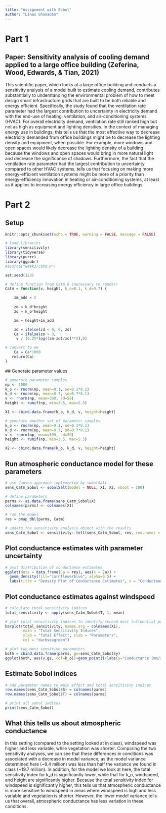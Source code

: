 ```yaml
---
title: "Assignment with Sobol"
author: "Linus Ghanadan"
---
```


# Part 1

## Paper: Sensitivity analysis of cooling demand applied to a large office building (Zeferina, Wood, Edwards, & Tian, 2021)

This scientific paper, which looks at a large office building and conducts a sensitivity analysis of a model built to estimate cooling demand, contributes substantially to understanding the environmental problem of how to meet design smart infrastructure grids that are built to be both reliable and energy efficient. Specifically, the study found that the ventilation rate parameter had the largest contribution to uncertainty in electricity demand with the end-use of heating, ventilation, and air-conditioning systems (HVAC). For overall electricity demand, ventilation rate still ranked high but not as high as equipment and lighting densities. In the context of managing energy use in buildings, this tells us that the most effective way to decrease electricity demanded from office buildings might be to decrease the lighting density and equipment, when possible. For example, more windows and open spaces would likely decrease the lighting density of a building because the windows and open spaces would bring in more natural light and decrease the significance of shadows. Furthermore, the fact that the ventilation rate parameter had the largest contribution to uncertainty compared to other HVAC systems, tells us that focusing on making more energy-efficient ventilation systems might be more of a priority than energy-efficiency innovation in heating or air-conditioning systems, at least as it applies to increasing energy efficiency in large office buildings.

# Part 2
## Setup

```r
knitr::opts_chunk$set(echo = TRUE, warning = FALSE, message = FALSE)
```

```r
# load libraries
library(sensitivity)
library(tidyverse)
library(purrr)
library(ggpubr)
#source("week3/Catm.R")
```

```r
set.seed(123)
```

```r
# define function from Catm.R (necessary to render)
Catm = function(v, height, k_o=0.1, k_d=0.7) {

    zm_add = 2
  
    zd = k_d*height
    zo = k_o*height

    zm = height+zm_add

    zd = ifelse(zd < 0, 0, zd)
    Ca = ifelse(zo > 0,
     v / (6.25*log((zm-zd)/zo)**2),0)

# convert to mm
    Ca = Ca*1000
   return(Ca)
}
```

 ## Generate parameter values
```r
# generate parameter samples
np <- 1000
k_o <- rnorm(np, mean=0.1, sd=0.1*0.1)
k_d <- rnorm(np, mean=0.7, sd=0.7*0.1)
v <- rnorm(np, mean=300, sd=50)
height <- runif(np, min=3.5, max=5.5)

X1 <- cbind.data.frame(k_o, k_d, v, height=height)

# generate another set of parameter samples
k_o <- rnorm(np, mean=0.1, sd=0.1*0.1)
k_d <- rnorm(np, mean=0.7, sd=0.7*0.1)
v <- rnorm(np, mean=300, sd=50)
height <- runif(np, min=3.5, max=5.5)

X2 <- cbind.data.frame(k_o, k_d, v, height=height)
```

## Run atmospheric conductance model for these parameters
```r
# use Jansen approach implemented by sobolSalt
sens_Catm_Sobol <- sobolSalt(model = NULL, X1, X2, nboot = 100)

# define parameters
parms <- as.data.frame(sens_Catm_Sobol$X)
colnames(parms) <- colnames(X1)

# run the model
res = pmap_dbl(parms, Catm)

# update the sensitivity analysis object with the results
sens_Catm_Sobol <- sensitivity::tell(sens_Catm_Sobol, res, res.names = "ga")
```

## Plot conductance estimates with parameter uncertainty

```r
# plot distribution of conductance estimates
ggplot(data = data.frame(Ca = res), aes(x = Ca)) +
  geom_density(fill="cornflowerblue", alpha=0.5) +
  labs(title = "Density Plot of Conductance Estimates", x = "Conductance (mm/s)", y = "Density")
```

## Plot conductance estimates against windspeed

```r
# calculate total sensitivity indices
total_sensitivity <- apply(sens_Catm_Sobol$T, 1, mean)

# plot total sensitivity indices to identify second most influential parameter
barplot(total_sensitivity, names.arg = colnames(X1),
        main = "Total Sensitivity Indices",
        ylab = "Total Effect", xlab = "Parameters",
        col = "darkseagreen")
```

```r
# plot two most sensitive parameters
both = cbind.data.frame(parms, gs=sens_Catm_Sobol$y)
ggplot(both, aes(v,gs, col=k_o))+geom_point()+labs(y="Conductance (mm/s)", x="Windspeed (cm/s")
```

## Estimate Sobol indices

```r
# add parameter names to main effect and total sensitivity indices
row.names(sens_Catm_Sobol$S) = colnames(parms)
row.names(sens_Catm_Sobol$T) = colnames(parms)

# print all sobol indices
print(sens_Catm_Sobol)
```

## What this tells us about atmospheric conductance

In this setting (compared to the setting looked at in class), windspeed was higher and less variable, while vegetation was shorter. Comparing the two sensitivity analyses, we can see that these differences in conditions was associated with a decrease in model variance, as the model variance determined here (~8.4 million) was less than half the variance we found in class (~19.7 million). In addition, for the model we look at here, the total sensitivity index for k_d is significantly lower, while that for k_o, windspeed, and height are significantly higher. Because the total sensitivity index for windspeed is significantly higher, this tells us that atmospheric conductance is more sensitive to windspeed in areas where windspeed is high and less variable and vegetation is shorter. However, the lower model variance tells us that overall, atmospheric conductance has less variation in these conditions.


